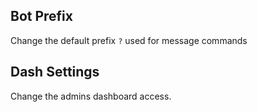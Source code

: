 ## Bot Prefix

Change the default prefix ```?``` used for message commands 

##  Dash Settings

Change the admins dashboard access.